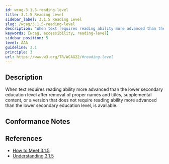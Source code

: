 ```yaml
---
id: wcag-3.1.5-reading-level
title: 3.1.5 Reading Level
sidebar_label: 3.1.5 Reading Level
slug: /wcag/3.1.5-reading-level
description: "When text requires reading ability more advanced than the lower secondary education level after removal of proper names and titles, supplemental content, or a version that does not require reading ability more advanced than the lower secondary education level, is available."
keywords: [wcag, accessibility, reading-level]
sidebar_position: 5
level: AAA
guideline: 3.1
principle: 3
url: https://www.w3.org/TR/WCAG22/#reading-level
---
```

## Description

When text requires reading ability more advanced than the lower secondary education level after removal of proper names and titles, supplemental content, or a version that does not require reading ability more advanced than the lower secondary education level, is available.

## Conformance Notes

<Project name="ads">
  <NoSupport></NoSupport>
</Project>
<Project name="scix">
  <NoSupport></NoSupport>
</Project>

## References

- [How to Meet 3.1.5](https://www.w3.org/WAI/WCAG22/quickref/#reading-level)
- [Understanding 3.1.5](https://www.w3.org/WAI/WCAG22/Understanding/reading-level.html)

